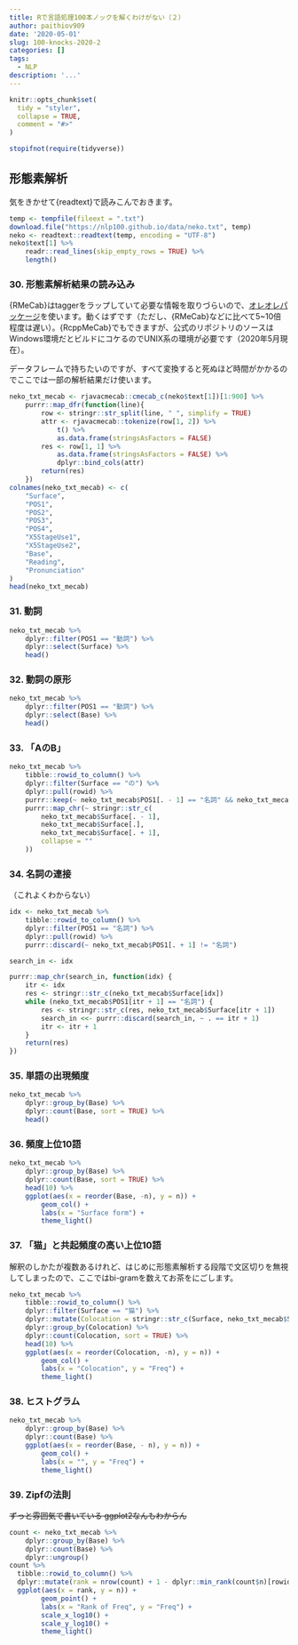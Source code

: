 ```yaml
---
title: Rで言語処理100本ノックを解くわけがない（２）
author: paithiov909
date: '2020-05-01'
slug: 100-knocks-2020-2
categories: []
tags:
  - NLP
description: '...'
---
```


```r
knitr::opts_chunk$set(
  tidy = "styler",
  collapse = TRUE,
  comment = "#>"
)

stopifnot(require(tidyverse))
```

## 形態素解析

気をきかせて{readtext}で読みこんでおきます。

```r
temp <- tempfile(fileext = ".txt")
download.file("https://nlp100.github.io/data/neko.txt", temp)
neko <- readtext::readtext(temp, encoding = "UTF-8")
neko$text[1] %>%
    readr::read_lines(skip_empty_rows = TRUE) %>%
    length()
```

### 30. 形態素解析結果の読み込み

{RMeCab}はtaggerをラップしていて必要な情報を取りづらいので、[オレオレパッケージ](https://paithiov909.github.io/rjavacmecab/)を使います。動くはずです（ただし、{RMeCab}などに比べて5~10倍程度は遅い）。{RcppMeCab}でもできますが、公式のリポジトリのソースはWindows環境だとビルドにコケるのでUNIX系の環境が必要です（2020年5月現在）。

データフレームで持ちたいのですが、すべて変換すると死ぬほど時間がかかるのでここでは一部の解析結果だけ使います。

```r
neko_txt_mecab <- rjavacmecab::cmecab_c(neko$text[1])[1:900] %>%
    purrr::map_dfr(function(line){
        row <- stringr::str_split(line, " ", simplify = TRUE)
        attr <- rjavacmecab::tokenize(row[1, 2]) %>%
            t() %>%
            as.data.frame(stringsAsFactors = FALSE)
        res <- row[1, 1] %>%
            as.data.frame(stringsAsFactors = FALSE) %>%
            dplyr::bind_cols(attr)
        return(res)
    })
colnames(neko_txt_mecab) <- c(
    "Surface",
    "POS1",
    "POS2",
    "POS3",
    "POS4",
    "X5StageUse1",
    "X5StageUse2",
    "Base",
    "Reading",
    "Pronunciation"
)
head(neko_txt_mecab)
```

### 31. 動詞

```r
neko_txt_mecab %>%
    dplyr::filter(POS1 == "動詞") %>%
    dplyr::select(Surface) %>%
    head()
```

### 32. 動詞の原形

```r
neko_txt_mecab %>%
    dplyr::filter(POS1 == "動詞") %>%
    dplyr::select(Base) %>%
    head()
```

### 33. 「AのB」

```r
neko_txt_mecab %>%
    tibble::rowid_to_column() %>%
    dplyr::filter(Surface == "の") %>%
    dplyr::pull(rowid) %>%
    purrr::keep(~ neko_txt_mecab$POS1[. - 1] == "名詞" && neko_txt_mecab$POS1[. + 1] == "名詞") %>%
    purrr::map_chr(~ stringr::str_c(
        neko_txt_mecab$Surface[. - 1],
        neko_txt_mecab$Surface[.],
        neko_txt_mecab$Surface[. + 1],
        collapse = ""
    ))
```

### 34. 名詞の連接

（これよくわからない）

```r
idx <- neko_txt_mecab %>%
    tibble::rowid_to_column() %>%
    dplyr::filter(POS1 == "名詞") %>%
    dplyr::pull(rowid) %>%
    purrr::discard(~ neko_txt_mecab$POS1[. + 1] != "名詞")

search_in <- idx

purrr::map_chr(search_in, function(idx) {
    itr <- idx
    res <- stringr::str_c(neko_txt_mecab$Surface[idx])
    while (neko_txt_mecab$POS1[itr + 1] == "名詞") {
        res <- stringr::str_c(res, neko_txt_mecab$Surface[itr + 1])
        search_in <<- purrr::discard(search_in, ~ . == itr + 1)
        itr <- itr + 1
    }
    return(res)
})
```

### 35. 単語の出現頻度

```r
neko_txt_mecab %>%
    dplyr::group_by(Base) %>%
    dplyr::count(Base, sort = TRUE) %>%
    head()
```

### 36. 頻度上位10語

```r
neko_txt_mecab %>%
    dplyr::group_by(Base) %>%
    dplyr::count(Base, sort = TRUE) %>%
    head(10) %>%
    ggplot(aes(x = reorder(Base, -n), y = n)) +
        geom_col() +
        labs(x = "Surface form") +
        theme_light()
```

### 37. 「猫」と共起頻度の高い上位10語

解釈のしかたが複数あるけれど、はじめに形態素解析する段階で文区切りを無視してしまったので、ここではbi-gramを数えてお茶をにごします。

```r
neko_txt_mecab %>%
    tibble::rowid_to_column() %>%
    dplyr::filter(Surface == "猫") %>%
    dplyr::mutate(Colocation = stringr::str_c(Surface, neko_txt_mecab$Surface[rowid + 1], sep = " - ")) %>%
    dplyr::group_by(Colocation) %>%
    dplyr::count(Colocation, sort = TRUE) %>%
    head(10) %>%
    ggplot(aes(x = reorder(Colocation, -n), y = n)) +
        geom_col() +
        labs(x = "Colocation", y = "Freq") +
        theme_light()
```

### 38. ヒストグラム

```r
neko_txt_mecab %>%
    dplyr::group_by(Base) %>%
    dplyr::count(Base) %>%
    ggplot(aes(x = reorder(Base, - n), y = n)) +
        geom_col() +
        labs(x = "", y = "Freq") + 
        theme_light()
```

### 39. Zipfの法則

~~ずっと雰囲気で書いている ggplot2なんもわからん~~

```r
count <- neko_txt_mecab %>%
    dplyr::group_by(Base) %>%
    dplyr::count(Base) %>%
    dplyr::ungroup()
count %>%
  tibble::rowid_to_column() %>%
  dplyr::mutate(rank = nrow(count) + 1 - dplyr::min_rank(count$n)[rowid]) %>%
  ggplot(aes(x = rank, y = n)) +
        geom_point() +
        labs(x = "Rank of Freq", y = "Freq") +
        scale_x_log10() +
        scale_y_log10() +
        theme_light()
```

